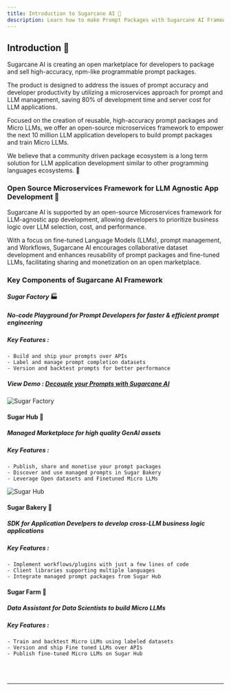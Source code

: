 ```yaml
---
title: Introduction to Sugarcane AI 🤖
description: Learn how to make Prompt Packages with Sugarcane AI Framework
---
```


## Introduction 🙏

Sugarcane AI is creating an open marketplace for developers to package and sell high-accuracy, npm-like programmable prompt packages.

The product is designed to address the issues of prompt accuracy and developer productivity by utilizing a microservices approach for prompt and LLM management, saving 80% of development time and server cost for LLM applications.

Focused on the creation of reusable, high-accuracy prompt packages and Micro LLMs, we offer an open-source microservices framework to empower the next 10 million LLM application developers to build prompt packages and train Micro LLMs.

We believe that a community driven package ecosystem is a long term solution for LLM application development similar to other programming languages ecosystems. 🎉

### Open Source Microservices Framework for LLM Agnostic App Development 🚀

Sugarcane AI is supported by an open-source Microservices framework for LLM-agnostic app development, allowing developers to prioritize business logic over LLM selection, cost, and performance. 

With a focus on fine-tuned Language Models (LLMs), prompt management, and Workflows, Sugarcane AI encourages collaborative dataset development and enhances reusability of prompt packages and fine-tuned LLMs, facilitating sharing and monetization on an open marketplace.

### Key Components of Sugarcane AI Framework ###

#### _Sugar Factory_ 🏭 ####

##### No-code Playground for **Prompt Developers** for faster & efficient prompt engineering #####

##### Key Features : #####

    - Build and ship your prompts over APIs
    - Label and manage prompt completion datasets
    - Version and backtest prompts for better performance

##### View Demo : [Decouple your Prompts with Sugarcane AI](/docs/guides/demo/)

![Sugar Factory](public/images/sugar/sugarfactory.png)

#### Sugar Hub 🛒  ####

##### Managed Marketplace for high quality GenAI assets #####

##### Key Features : #####

    - Publish, share and monetise your prompt packages
    - Discover and use managed prompts in Sugar Bakery
    - Leverage Open datasets and Finetuned Micro LLMs

![Sugar Hub](public/images/sugar/banner-new.png)

#### Sugar Bakery 🍞 ####

##### SDK for **Application Develpers** to develop cross-LLM business logic applications #####

##### Key Features : #####

    - Implement workflows/plugins with just a few lines of code
    - Client libraries supporting multiple languages
    - Integrate managed prompt packages from Sugar Hub

#### Sugar Farm 🚜 ####

##### Data Assistant for **Data Scientists** to build Micro LLMs #####

##### Key Features : #####

    - Train and backtest Micro LLMs using labeled datasets
    - Version and ship Fine tuned LLMs over APIs
    - Publish fine-tuned Micro LLMs on Sugar Hub

<br> </br>
___________________________________


<Reachout/>